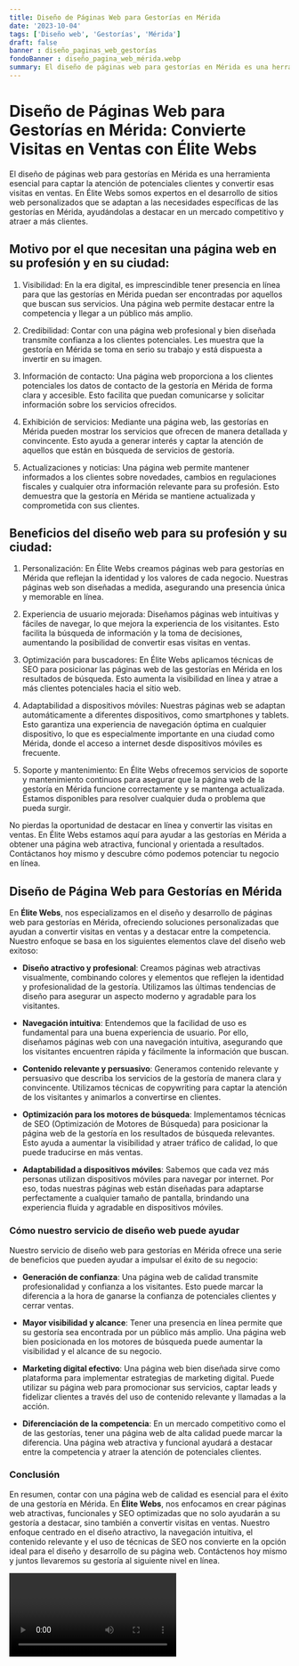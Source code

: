 ```yaml
---
title: Diseño de Páginas Web para Gestorías en Mérida
date: '2023-10-04'
tags: ['Diseño web', 'Gestorías', 'Mérida']
draft: false
banner : diseño_paginas_web_gestorías
fondoBanner : diseño_pagina_web_mérida.webp
summary: El diseño de páginas web para gestorías en Mérida es una herramienta esencial para captar la atención de potenciales clientes y convertir esas visitas en ventas. En Élite Webs somos expertos en el desarrollo de sitios web personalizados que se adaptan a las necesidades específicas de las gestorías en Mérida, ayudándolas a destacar en un mercado competitivo y atraer a más clientes.
---
```


# Diseño de Páginas Web para Gestorías en Mérida: Convierte Visitas en Ventas con Élite Webs

El diseño de páginas web para gestorías en Mérida es una herramienta esencial para captar la atención de potenciales clientes y convertir esas visitas en ventas. En Élite Webs somos expertos en el desarrollo de sitios web personalizados que se adaptan a las necesidades específicas de las gestorías en Mérida, ayudándolas a destacar en un mercado competitivo y atraer a más clientes.

## Motivo por el que necesitan una página web en su profesión y en su ciudad:

1. Visibilidad: En la era digital, es imprescindible tener presencia en línea para que las gestorías en Mérida puedan ser encontradas por aquellos que buscan sus servicios. Una página web permite destacar entre la competencia y llegar a un público más amplio.

2. Credibilidad: Contar con una página web profesional y bien diseñada transmite confianza a los clientes potenciales. Les muestra que la gestoría en Mérida se toma en serio su trabajo y está dispuesta a invertir en su imagen.

3. Información de contacto: Una página web proporciona a los clientes potenciales los datos de contacto de la gestoría en Mérida de forma clara y accesible. Esto facilita que puedan comunicarse y solicitar información sobre los servicios ofrecidos.

4. Exhibición de servicios: Mediante una página web, las gestorías en Mérida pueden mostrar los servicios que ofrecen de manera detallada y convincente. Esto ayuda a generar interés y captar la atención de aquellos que están en búsqueda de servicios de gestoría.

5. Actualizaciones y noticias: Una página web permite mantener informados a los clientes sobre novedades, cambios en regulaciones fiscales y cualquier otra información relevante para su profesión. Esto demuestra que la gestoría en Mérida se mantiene actualizada y comprometida con sus clientes.

## Beneficios del diseño web para su profesión y su ciudad:

1. Personalización: En Élite Webs creamos páginas web para gestorías en Mérida que reflejan la identidad y los valores de cada negocio. Nuestras páginas web son diseñadas a medida, asegurando una presencia única y memorable en línea.

2. Experiencia de usuario mejorada: Diseñamos páginas web intuitivas y fáciles de navegar, lo que mejora la experiencia de los visitantes. Esto facilita la búsqueda de información y la toma de decisiones, aumentando la posibilidad de convertir esas visitas en ventas.

3. Optimización para buscadores: En Élite Webs aplicamos técnicas de SEO para posicionar las páginas web de las gestorías en Mérida en los resultados de búsqueda. Esto aumenta la visibilidad en línea y atrae a más clientes potenciales hacia el sitio web.

4. Adaptabilidad a dispositivos móviles: Nuestras páginas web se adaptan automáticamente a diferentes dispositivos, como smartphones y tablets. Esto garantiza una experiencia de navegación óptima en cualquier dispositivo, lo que es especialmente importante en una ciudad como Mérida, donde el acceso a internet desde dispositivos móviles es frecuente.

5. Soporte y mantenimiento: En Élite Webs ofrecemos servicios de soporte y mantenimiento continuos para asegurar que la página web de la gestoría en Mérida funcione correctamente y se mantenga actualizada. Estamos disponibles para resolver cualquier duda o problema que pueda surgir.

No pierdas la oportunidad de destacar en línea y convertir las visitas en ventas. En Élite Webs estamos aquí para ayudar a las gestorías en Mérida a obtener una página web atractiva, funcional y orientada a resultados. Contáctanos hoy mismo y descubre cómo podemos potenciar tu negocio en línea.

<GifSeo />

<Cta />

## Diseño de Página Web para Gestorías en Mérida

En **Élite Webs**, nos especializamos en el diseño y desarrollo de páginas web para gestorías en Mérida, ofreciendo soluciones personalizadas que ayudan a convertir visitas en ventas y a destacar entre la competencia. Nuestro enfoque se basa en los siguientes elementos clave del diseño web exitoso:

- **Diseño atractivo y profesional**: Creamos páginas web atractivas visualmente, combinando colores y elementos que reflejen la identidad y profesionalidad de la gestoría. Utilizamos las últimas tendencias de diseño para asegurar un aspecto moderno y agradable para los visitantes.

- **Navegación intuitiva**: Entendemos que la facilidad de uso es fundamental para una buena experiencia de usuario. Por ello, diseñamos páginas web con una navegación intuitiva, asegurando que los visitantes encuentren rápida y fácilmente la información que buscan.

- **Contenido relevante y persuasivo**: Generamos contenido relevante y persuasivo que describa los servicios de la gestoría de manera clara y convincente. Utilizamos técnicas de copywriting para captar la atención de los visitantes y animarlos a convertirse en clientes.

- **Optimización para los motores de búsqueda**: Implementamos técnicas de SEO (Optimización de Motores de Búsqueda) para posicionar la página web de la gestoría en los resultados de búsqueda relevantes. Esto ayuda a aumentar la visibilidad y atraer tráfico de calidad, lo que puede traducirse en más ventas.

- **Adaptabilidad a dispositivos móviles**: Sabemos que cada vez más personas utilizan dispositivos móviles para navegar por internet. Por eso, todas nuestras páginas web están diseñadas para adaptarse perfectamente a cualquier tamaño de pantalla, brindando una experiencia fluida y agradable en dispositivos móviles.

### Cómo nuestro servicio de diseño web puede ayudar

Nuestro servicio de diseño web para gestorías en Mérida ofrece una serie de beneficios que pueden ayudar a impulsar el éxito de su negocio:

- **Generación de confianza**: Una página web de calidad transmite profesionalidad y confianza a los visitantes. Esto puede marcar la diferencia a la hora de ganarse la confianza de potenciales clientes y cerrar ventas.

- **Mayor visibilidad y alcance**: Tener una presencia en línea permite que su gestoría sea encontrada por un público más amplio. Una página web bien posicionada en los motores de búsqueda puede aumentar la visibilidad y el alcance de su negocio.

- **Marketing digital efectivo**: Una página web bien diseñada sirve como plataforma para implementar estrategias de marketing digital. Puede utilizar su página web para promocionar sus servicios, captar leads y fidelizar clientes a través del uso de contenido relevante y llamadas a la acción.

- **Diferenciación de la competencia**: En un mercado competitivo como el de las gestorías, tener una página web de alta calidad puede marcar la diferencia. Una página web atractiva y funcional ayudará a destacar entre la competencia y atraer la atención de potenciales clientes.

### Conclusión

En resumen, contar con una página web de calidad es esencial para el éxito de una gestoría en Mérida. En **Élite Webs**, nos enfocamos en crear páginas web atractivas, funcionales y SEO optimizadas que no solo ayudarán a su gestoría a destacar, sino también a convertir visitas en ventas. Nuestro enfoque centrado en el diseño atractivo, la navegación intuitiva, el contenido relevante y el uso de técnicas de SEO nos convierte en la opción ideal para el diseño y desarrollo de su página web. Contáctenos hoy mismo y juntos llevaremos su gestoría al siguiente nivel en línea.

<Video />

<CtaBot job='Gestorías' city='Mérida'/>

<Gmaps query='Mérida+españa+maps' />